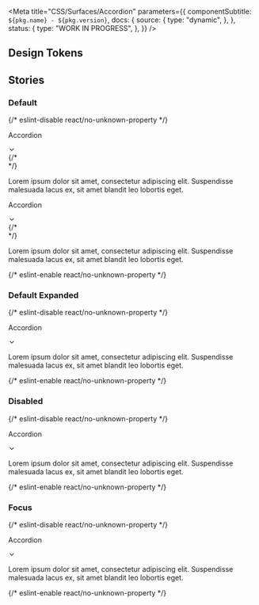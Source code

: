 

<Meta
  title="CSS/Surfaces/Accordion"
  parameters={{
    componentSubtitle: `${pkg.name} - ${pkg.version}`,
    docs: {
      source: {
        type: "dynamic",
      },
    },
    status: {
      type: "WORK IN PROGRESS",
    },
  }}
/>

<Description markdown={readme} />

## Design Tokens

<DesignTokenDocBlock categoryName="Accordion" viewType="table" />

## Stories

### Default

<Canvas>
  {/* eslint-disable react/no-unknown-property */}
  <Story name="Default">
    <div class="story--components-surfaces-accordion--default">
      <div class="denhaag-theme">
        <div class="denhaag-accordion">
          <div class="denhaag-accordion-container">
            <div
              class="denhaag-accordion__panel"
              tabindex="0"
              role="button"
              aria-disabled="false"
              aria-expanded="false"
            >
              <div class="denhaag-accordion__summary">
                <p class="denhaag-accordion__title">Accordion</p>
              </div>
              <div class="denhaag-accordion__icon" aria-disabled="false" aria-hidden="true">
                <span>
                  <svg
                    width="1em"
                    height="1em"
                    viewBox="0 0 24 24"
                    fill="none"
                    xmlns="http://www.w3.org/2000/svg"
                    class="denhaag-icon"
                    focusable="false"
                    aria-hidden="true"
                    shape-rendering="auto"
                  >
                    <path
                      d="M5.293 8.293a1 1 0 011.414 0L12 13.586l5.293-5.293a1 1 0 111.414 1.414l-6 6a1 1 0 01-1.414 0l-6-6a1 1 0 010-1.414z"
                      fill="currentColor"
                    ></path>
                  </svg>
                </span>
                <span></span>
              </div>
            </div>
            {/* <div class="denhaag-accordion__collapse denhaag-accordion__collapse--hidden"> */}
            <div class="denhaag-accordion__collapse">
              <div role="region">
                <div class="denhaag-accordion__details">
                  <p class="denhaag-accordion__paragraph">
                    Lorem ipsum dolor sit amet, consectetur adipiscing elit. Suspendisse malesuada lacus ex, sit amet
                    blandit leo lobortis eget.
                  </p>
                </div>
              </div>
            </div>
          </div>
          <div class="denhaag-accordion-container">
            <div
              class="denhaag-accordion__panel"
              tabindex="0"
              role="button"
              aria-disabled="false"
              aria-expanded="false"
            >
              <div class="denhaag-accordion__summary">
                <p class="denhaag-accordion__title">Accordion</p>
              </div>
              <div class="denhaag-accordion__icon" aria-disabled="false" aria-hidden="true">
                <span>
                  <svg
                    width="1em"
                    height="1em"
                    viewBox="0 0 24 24"
                    fill="none"
                    xmlns="http://www.w3.org/2000/svg"
                    class="denhaag-icon"
                    focusable="false"
                    aria-hidden="true"
                    shape-rendering="auto"
                  >
                    <path
                      d="M5.293 8.293a1 1 0 011.414 0L12 13.586l5.293-5.293a1 1 0 111.414 1.414l-6 6a1 1 0 01-1.414 0l-6-6a1 1 0 010-1.414z"
                      fill="currentColor"
                    ></path>
                  </svg>
                </span>
                <span></span>
              </div>
            </div>
            {/* <div class="denhaag-accordion__collapse denhaag-accordion__collapse--hidden"> */}
            <div class="denhaag-accordion__collapse">
              <div role="region">
                <div class="denhaag-accordion__details">
                  <p class="denhaag-accordion__paragraph">
                    Lorem ipsum dolor sit amet, consectetur adipiscing elit. Suspendisse malesuada lacus ex, sit amet
                    blandit leo lobortis eget.
                  </p>
                </div>
              </div>
            </div>
          </div>
        </div>
      </div>
    </div>
  </Story>
  {/* eslint-enable react/no-unknown-property */}
</Canvas>

### Default Expanded

<Canvas>
  {/* eslint-disable react/no-unknown-property */}
  <Story name="Default Expanded">
    <div class="story--components-surfaces-accordion--default-expanded">
      <div class="denhaag-theme">
        <div class="denhaag-accordion">
          <div class="denhaag-accordion-container">
            <div
              class="denhaag-accordion__panel denhaag-accordion__panel--expanded"
              tabindex="0"
              role="button"
              aria-disabled="false"
              aria-expanded="true"
            >
              <div class="denhaag-accordion__summary denhaag-accordion__summary--expanded">
                <p class="denhaag-accordion__title">Accordion</p>
              </div>
              <div
                class="denhaag-accordion__icon denhaag-accordion__icon--expanded"
                aria-disabled="false"
                aria-hidden="true"
              >
                <span>
                  <svg
                    width="1em"
                    height="1em"
                    viewBox="0 0 24 24"
                    fill="none"
                    xmlns="http://www.w3.org/2000/svg"
                    class="denhaag-icon"
                    focusable="false"
                    aria-hidden="true"
                    shape-rendering="auto"
                  >
                    <path
                      d="M5.293 8.293a1 1 0 011.414 0L12 13.586l5.293-5.293a1 1 0 111.414 1.414l-6 6a1 1 0 01-1.414 0l-6-6a1 1 0 010-1.414z"
                      fill="currentColor"
                    ></path>
                  </svg>
                </span>
                <span></span>
              </div>
            </div>
            <div class="denhaag-accordion__collapse">
              <div role="region">
                <div class="denhaag-accordion__details">
                  <p class="denhaag-accordion__paragraph">
                    Lorem ipsum dolor sit amet, consectetur adipiscing elit. Suspendisse malesuada lacus ex, sit amet
                    blandit leo lobortis eget.
                  </p>
                </div>
              </div>
            </div>
          </div>
        </div>
      </div>
    </div>
  </Story>
  {/* eslint-enable react/no-unknown-property */}
</Canvas>

### Disabled

<Canvas>
  {/* eslint-disable react/no-unknown-property */}
  <Story name="Disabled">
    <div class="story--components-surfaces-accordion--disabled">
      <div class="denhaag-theme">
        <div class="denhaag-accordion">
          <div class="denhaag-accordion-container denhaag-accordion-container--disabled">
            <div
              class="denhaag-accordion__panel denhaag-accordion__panel"
              tabindex="-1"
              role="button"
              aria-disabled="true"
              aria-expanded="false"
            >
              <div class="denhaag-accordion__summary" aria-disabled="true" aria-hidden="true">
                <p class="denhaag-accordion__title">Accordion</p>
              </div>
              <div aria-disabled="false" aria-hidden="true">
                <span>
                  <svg
                    width="1em"
                    height="1em"
                    viewBox="0 0 24 24"
                    fill="none"
                    xmlns="http://www.w3.org/2000/svg"
                    class="denhaag-icon"
                    focusable="false"
                    aria-hidden="true"
                    shape-rendering="auto"
                  >
                    <path
                      d="M5.293 8.293a1 1 0 011.414 0L12 13.586l5.293-5.293a1 1 0 111.414 1.414l-6 6a1 1 0 01-1.414 0l-6-6a1 1 0 010-1.414z"
                      fill="currentColor"
                    ></path>
                  </svg>
                </span>
                <span></span>
              </div>
            </div>
            <div class="denhaag-accordion__collapse denhaag-accordion__collapse--hidden">
              <div role="region">
                <div class="denhaag-accordion__details">
                  <p class="denhaag-accordion__paragraph">
                    Lorem ipsum dolor sit amet, consectetur adipiscing elit. Suspendisse malesuada lacus ex, sit amet
                    blandit leo lobortis eget.
                  </p>
                </div>
              </div>
            </div>
          </div>
        </div>
      </div>
    </div>
  </Story>
  {/* eslint-enable react/no-unknown-property */}
</Canvas>

### Focus

<Canvas>
  {/* eslint-disable react/no-unknown-property */}
  <Story name="Focus">
    <div class="story--components-surfaces-accordion--focus">
      <div class="denhaag-theme">
        <div class="denhaag-accordion">
          <div class="denhaag-accordion-container">
            <div
              class="denhaag-accordion__panel denhaag-accordion__panel--focus"
              tabindex="0"
              role="button"
              aria-disabled="false"
              aria-expanded="false"
            >
              <div class="denhaag-accordion__summary">
                <p class="denhaag-accordion__title">Accordion</p>
              </div>
              <div aria-disabled="false" aria-hidden="true">
                <span>
                  <svg
                    width="1em"
                    height="1em"
                    viewBox="0 0 24 24"
                    fill="none"
                    xmlns="http://www.w3.org/2000/svg"
                    class="denhaag-icon"
                    focusable="false"
                    aria-hidden="true"
                    shape-rendering="auto"
                  >
                    <path
                      d="M5.293 8.293a1 1 0 011.414 0L12 13.586l5.293-5.293a1 1 0 111.414 1.414l-6 6a1 1 0 01-1.414 0l-6-6a1 1 0 010-1.414z"
                      fill="currentColor"
                    ></path>
                  </svg>
                </span>
                <span></span>
              </div>
            </div>
            <div class="denhaag-accordion__collapse denhaag-accordion__collapse--hidden">
              <div role="region">
                <div class="denhaag-accordion__details">
                  <p class="denhaag-accordion__paragraph">
                    Lorem ipsum dolor sit amet, consectetur adipiscing elit. Suspendisse malesuada lacus ex, sit amet
                    blandit leo lobortis eget.
                  </p>
                </div>
              </div>
            </div>
          </div>
        </div>
      </div>
    </div>
  </Story>
  {/* eslint-enable react/no-unknown-property */}
</Canvas>

